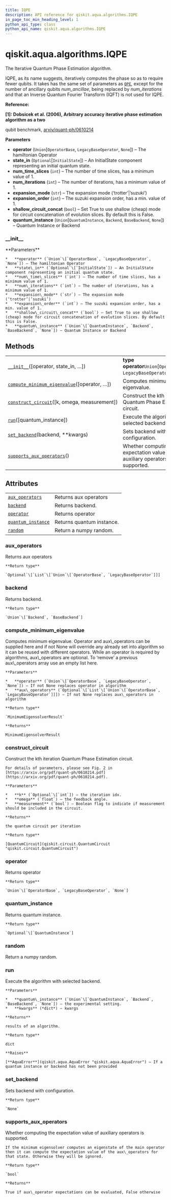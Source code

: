 ```yaml
---
title: IQPE
description: API reference for qiskit.aqua.algorithms.IQPE
in_page_toc_min_heading_level: 1
python_api_type: class
python_api_name: qiskit.aqua.algorithms.IQPE
---
```


<span id="qiskit-aqua-algorithms-iqpe" />

# qiskit.aqua.algorithms.IQPE

<Class id="qiskit.aqua.algorithms.IQPE" isDedicatedPage={true} github="https://github.com/qiskit-community/qiskit-aqua/tree/stable/0.8/qiskit/aqua/algorithms/minimum_eigen_solvers/iqpe.py" signature="IQPE(operator=None, state_in=None, num_time_slices=1, num_iterations=1, expansion_mode='suzuki', expansion_order=2, shallow_circuit_concat=False, quantum_instance=None)" modifiers="class">
  The Iterative Quantum Phase Estimation algorithm.

  IQPE, as its name suggests, iteratively computes the phase so as to require fewer qubits. It takes has the same set of parameters as [`QPE`](qiskit.aqua.algorithms.QPE "qiskit.aqua.algorithms.QPE"), except for the number of ancillary qubits *num\_ancillae*, being replaced by *num\_iterations* and that an Inverse Quantum Fourier Transform (IQFT) is not used for IQPE.

  **Reference:**

  **\[1]: Dobsicek et al. (2006), Arbitrary accuracy iterative phase estimation algorithm as a two**

  qubit benchmark, [arxiv/quant-ph/0610214](https://arxiv.org/abs/quant-ph/0610214)

  **Parameters**

  *   **operator** (`Union`\[`OperatorBase`, `LegacyBaseOperator`, `None`]) – The hamiltonian Operator
  *   **state\_in** (`Optional`\[`InitialState`]) – An InitialState component representing an initial quantum state.
  *   **num\_time\_slices** (`int`) – The number of time slices, has a minimum value of 1.
  *   **num\_iterations** (`int`) – The number of iterations, has a minimum value of 1.
  *   **expansion\_mode** (`str`) – The expansion mode (‘trotter’|’suzuki’)
  *   **expansion\_order** (`int`) – The suzuki expansion order, has a min. value of 1.
  *   **shallow\_circuit\_concat** (`bool`) – Set True to use shallow (cheap) mode for circuit concatenation of evolution slices. By default this is False.
  *   **quantum\_instance** (`Union`\[`QuantumInstance`, `Backend`, `BaseBackend`, `None`]) – Quantum Instance or Backend

  ### \_\_init\_\_

  <Function id="qiskit.aqua.algorithms.IQPE.__init__" signature="__init__(operator=None, state_in=None, num_time_slices=1, num_iterations=1, expansion_mode='suzuki', expansion_order=2, shallow_circuit_concat=False, quantum_instance=None)">
    **Parameters**

    *   **operator** (`Union`\[`OperatorBase`, `LegacyBaseOperator`, `None`]) – The hamiltonian Operator
    *   **state\_in** (`Optional`\[`InitialState`]) – An InitialState component representing an initial quantum state.
    *   **num\_time\_slices** (`int`) – The number of time slices, has a minimum value of 1.
    *   **num\_iterations** (`int`) – The number of iterations, has a minimum value of 1.
    *   **expansion\_mode** (`str`) – The expansion mode (‘trotter’|’suzuki’)
    *   **expansion\_order** (`int`) – The suzuki expansion order, has a min. value of 1.
    *   **shallow\_circuit\_concat** (`bool`) – Set True to use shallow (cheap) mode for circuit concatenation of evolution slices. By default this is False.
    *   **quantum\_instance** (`Union`\[`QuantumInstance`, `Backend`, `BaseBackend`, `None`]) – Quantum Instance or Backend
  </Function>

  ## Methods

  |                                                                                                                                                                  |                                                                              |
  | ---------------------------------------------------------------------------------------------------------------------------------------------------------------- | ---------------------------------------------------------------------------- |
  | [`__init__`](#qiskit.aqua.algorithms.IQPE.__init__ "qiskit.aqua.algorithms.IQPE.__init__")(\[operator, state\_in, …])                                            | **type operator**`Union`\[`OperatorBase`, `LegacyBaseOperator`, `None`]      |
  | [`compute_minimum_eigenvalue`](#qiskit.aqua.algorithms.IQPE.compute_minimum_eigenvalue "qiskit.aqua.algorithms.IQPE.compute_minimum_eigenvalue")(\[operator, …]) | Computes minimum eigenvalue.                                                 |
  | [`construct_circuit`](#qiskit.aqua.algorithms.IQPE.construct_circuit "qiskit.aqua.algorithms.IQPE.construct_circuit")(\[k, omega, measurement])                  | Construct the kth iteration Quantum Phase Estimation circuit.                |
  | [`run`](#qiskit.aqua.algorithms.IQPE.run "qiskit.aqua.algorithms.IQPE.run")(\[quantum\_instance])                                                                | Execute the algorithm with selected backend.                                 |
  | [`set_backend`](#qiskit.aqua.algorithms.IQPE.set_backend "qiskit.aqua.algorithms.IQPE.set_backend")(backend, \*\*kwargs)                                         | Sets backend with configuration.                                             |
  | [`supports_aux_operators`](#qiskit.aqua.algorithms.IQPE.supports_aux_operators "qiskit.aqua.algorithms.IQPE.supports_aux_operators")()                           | Whether computing the expectation value of auxiliary operators is supported. |

  ## Attributes

  |                                                                                                                    |                           |
  | ------------------------------------------------------------------------------------------------------------------ | ------------------------- |
  | [`aux_operators`](#qiskit.aqua.algorithms.IQPE.aux_operators "qiskit.aqua.algorithms.IQPE.aux_operators")          | Returns aux operators     |
  | [`backend`](#qiskit.aqua.algorithms.IQPE.backend "qiskit.aqua.algorithms.IQPE.backend")                            | Returns backend.          |
  | [`operator`](#qiskit.aqua.algorithms.IQPE.operator "qiskit.aqua.algorithms.IQPE.operator")                         | Returns operator          |
  | [`quantum_instance`](#qiskit.aqua.algorithms.IQPE.quantum_instance "qiskit.aqua.algorithms.IQPE.quantum_instance") | Returns quantum instance. |
  | [`random`](#qiskit.aqua.algorithms.IQPE.random "qiskit.aqua.algorithms.IQPE.random")                               | Return a numpy random.    |

  ### aux\_operators

  <Function id="qiskit.aqua.algorithms.IQPE.aux_operators" signature="aux_operators" modifiers="property">
    Returns aux operators

    **Return type**

    `Optional`\[`List`\[`Union`\[`OperatorBase`, `LegacyBaseOperator`]]]
  </Function>

  ### backend

  <Function id="qiskit.aqua.algorithms.IQPE.backend" signature="backend" modifiers="property">
    Returns backend.

    **Return type**

    `Union`\[`Backend`, `BaseBackend`]
  </Function>

  ### compute\_minimum\_eigenvalue

  <Function id="qiskit.aqua.algorithms.IQPE.compute_minimum_eigenvalue" signature="compute_minimum_eigenvalue(operator=None, aux_operators=None)">
    Computes minimum eigenvalue. Operator and aux\_operators can be supplied here and if not None will override any already set into algorithm so it can be reused with different operators. While an operator is required by algorithms, aux\_operators are optional. To ‘remove’ a previous aux\_operators array use an empty list here.

    **Parameters**

    *   **operator** (`Union`\[`OperatorBase`, `LegacyBaseOperator`, `None`]) – If not None replaces operator in algorithm
    *   **aux\_operators** (`Optional`\[`List`\[`Union`\[`OperatorBase`, `LegacyBaseOperator`]]]) – If not None replaces aux\_operators in algorithm

    **Return type**

    `MinimumEigensolverResult`

    **Returns**

    MinimumEigensolverResult
  </Function>

  ### construct\_circuit

  <Function id="qiskit.aqua.algorithms.IQPE.construct_circuit" signature="construct_circuit(k=None, omega=0, measurement=False)">
    Construct the kth iteration Quantum Phase Estimation circuit.

    For details of parameters, please see Fig. 2 in [https://arxiv.org/pdf/quant-ph/0610214.pdf](https://arxiv.org/pdf/quant-ph/0610214.pdf).

    **Parameters**

    *   **k** (`Optional`\[`int`]) – the iteration idx.
    *   **omega** (`float`) – the feedback angle.
    *   **measurement** (`bool`) – Boolean flag to indicate if measurement should be included in the circuit.

    **Returns**

    the quantum circuit per iteration

    **Return type**

    [QuantumCircuit](qiskit.circuit.QuantumCircuit "qiskit.circuit.QuantumCircuit")
  </Function>

  ### operator

  <Function id="qiskit.aqua.algorithms.IQPE.operator" signature="operator" modifiers="property">
    Returns operator

    **Return type**

    `Union`\[`OperatorBase`, `LegacyBaseOperator`, `None`]
  </Function>

  ### quantum\_instance

  <Function id="qiskit.aqua.algorithms.IQPE.quantum_instance" signature="quantum_instance" modifiers="property">
    Returns quantum instance.

    **Return type**

    `Optional`\[`QuantumInstance`]
  </Function>

  ### random

  <Function id="qiskit.aqua.algorithms.IQPE.random" signature="random" modifiers="property">
    Return a numpy random.
  </Function>

  ### run

  <Function id="qiskit.aqua.algorithms.IQPE.run" signature="run(quantum_instance=None, **kwargs)">
    Execute the algorithm with selected backend.

    **Parameters**

    *   **quantum\_instance** (`Union`\[`QuantumInstance`, `Backend`, `BaseBackend`, `None`]) – the experimental setting.
    *   **kwargs** (*dict*) – kwargs

    **Returns**

    results of an algorithm.

    **Return type**

    dict

    **Raises**

    [**AquaError**](qiskit.aqua.AquaError "qiskit.aqua.AquaError") – If a quantum instance or backend has not been provided
  </Function>

  ### set\_backend

  <Function id="qiskit.aqua.algorithms.IQPE.set_backend" signature="set_backend(backend, **kwargs)">
    Sets backend with configuration.

    **Return type**

    `None`
  </Function>

  ### supports\_aux\_operators

  <Function id="qiskit.aqua.algorithms.IQPE.supports_aux_operators" signature="supports_aux_operators()" modifiers="classmethod">
    Whether computing the expectation value of auxiliary operators is supported.

    If the minimum eigensolver computes an eigenstate of the main operator then it can compute the expectation value of the aux\_operators for that state. Otherwise they will be ignored.

    **Return type**

    `bool`

    **Returns**

    True if aux\_operator expectations can be evaluated, False otherwise
  </Function>
</Class>

